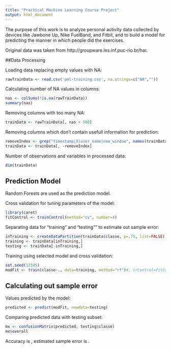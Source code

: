 ```yaml
---
title: "Practical Machine Learning Course Project"
output: html_document
---
```


The purpose of this work is to analyze personal activity data collected by devices like Jawbone Up, Nike FuelBand, and Fitbit, and to build a model for predicting the manner in which people did the exercises.

Original data was taken from http://groupware.les.inf.puc-rio.br/har.

##Data Processing

Loading data replacing empty values with NA:
```r
rawTrainData <- read.csv('pml-training.csv', na.strings=c("NA",""))
```

Calculating number of NA values in columns:
```r
nas <- colSums(!is.na(rawTrainData))
summary(nas)
```

Removing columns with too many NA:
```r
trainData <- rawTrainData[, nas > 500]
```

Removing columns which don't contain usefull information for prediction:
```r
removeIndex <- grep("timestamp|X|user_name|new_window", names(trainData))
trainData <- trainData[, -removeIndex]
```

Number of observations and variables in processed data:
```r
dim(trainData)

```

## Prediction Model

Random Forests are used as the prediction model.

Cross validation for tuning parameters of the model:
```r
library(caret)
fitControl <- trainControl(method="cv", number=4)
```

Separating data for "training" and "testing"" to estimate out sample error:
```r
inTraining <- createDataPartition(trainData$classe, p=.75, list=FALSE)
training <- trainData[inTraining,]
testing <- trainData[-inTraining,]
```

Training using selected model and cross validation:
```r
set.seed(12345)
modFit <- train(classe~., data=training, method="rf")#, trControl=fitControl)
```

## Calculating out sample error

Values predicted by the model:
```r
predicted <- predict(modFit, newdata=testing)
```

Comparing predicted data with testing subset:
```r
mx <- confusionMatrix(predicted, testing$classe)
mx$overall
```
Accuracy is , estimated sample error is .

